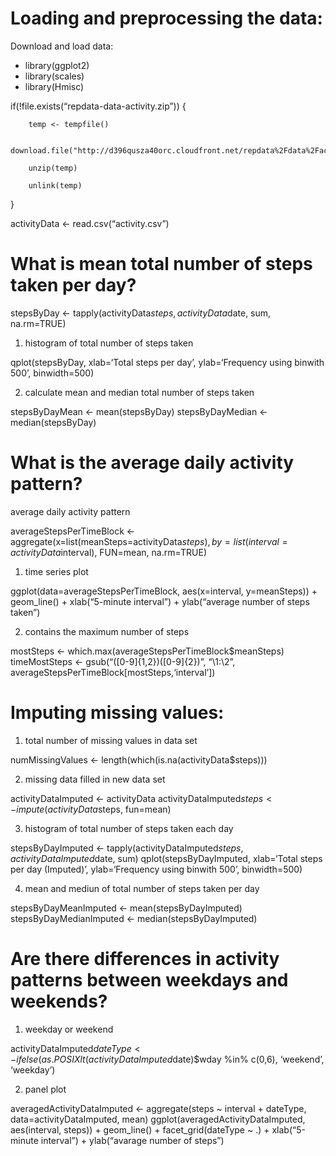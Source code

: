 # Loading and preprocessing the data:

Download and load data:

- library(ggplot2)
- library(scales)
- library(Hmisc)

if(!file.exists("repdata-data-activity.zip")) {

        temp <- tempfile()
        
        download.file("http://d396qusza40orc.cloudfront.net/repdata%2Fdata%2Factivity.zip",temp)
        
        unzip(temp)
        
        unlink(temp)
}

activityData <- read.csv("activity.csv")

# What is mean total number of steps taken per day?

stepsByDay <- tapply(activityData$steps, activityData$date, sum, na.rm=TRUE)

1. histogram of total number of steps taken

qplot(stepsByDay, xlab='Total steps per day', ylab='Frequency using binwith 500', binwidth=500)

2. calculate mean and median total number of steps taken

stepsByDayMean <- mean(stepsByDay)
stepsByDayMedian <- median(stepsByDay)

# What is the average daily activity pattern?

average daily activity pattern

averageStepsPerTimeBlock <- aggregate(x=list(meanSteps=activityData$steps), by=list(interval=activityData$interval), FUN=mean, na.rm=TRUE)

1. time series plot

ggplot(data=averageStepsPerTimeBlock, aes(x=interval, y=meanSteps)) +
    geom_line() +
    xlab("5-minute interval") +
    ylab("average number of steps taken") 

2. contains the maximum number of steps

mostSteps <- which.max(averageStepsPerTimeBlock$meanSteps)
timeMostSteps <-  gsub("([0-9]{1,2})([0-9]{2})", "\\1:\\2", averageStepsPerTimeBlock[mostSteps,'interval'])

# Imputing missing values:

1. total number of missing values in data set

numMissingValues <- length(which(is.na(activityData$steps)))

2. missing data filled in new data set

activityDataImputed <- activityData
activityDataImputed$steps <- impute(activityData$steps, fun=mean)

3. histogram of total number of steps taken each day

stepsByDayImputed <- tapply(activityDataImputed$steps, activityDataImputed$date, sum)
qplot(stepsByDayImputed, xlab='Total steps per day (Imputed)', ylab='Frequency using binwith 500', binwidth=500)

4. mean and mediun of total number of steps taken per day

stepsByDayMeanImputed <- mean(stepsByDayImputed)
stepsByDayMedianImputed <- median(stepsByDayImputed)

# Are there differences in activity patterns between weekdays and weekends?

1. weekday or weekend

activityDataImputed$dateType <-  ifelse(as.POSIXlt(activityDataImputed$date)$wday %in% c(0,6), 'weekend', 'weekday')

2. panel plot 

averagedActivityDataImputed <- aggregate(steps ~ interval + dateType, data=activityDataImputed, mean)
ggplot(averagedActivityDataImputed, aes(interval, steps)) + 
    geom_line() + 
    facet_grid(dateType ~ .) +
    xlab("5-minute interval") + 
    ylab("avarage number of steps")
